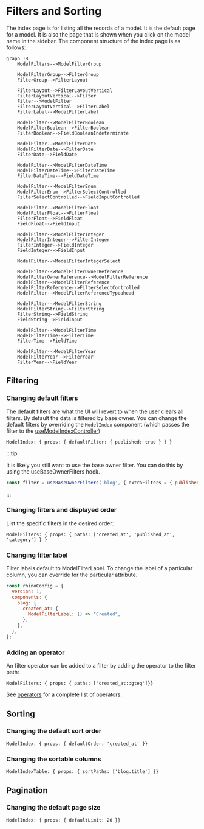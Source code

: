 # Filters and Sorting

The index page is for listing all the records of a model. It is the default page for a model. It is also the page that is shown when you click on the model name in the sidebar. The component structure of the index page is as follows:

```mermaid
graph TB
    ModelFilters-->ModelFilterGroup

    ModelFilterGroup-->FilterGroup
    FilterGroup-->FilterLayout

    FilterLayout-->FilterLayoutVertical
    FilterLayoutVertical-->Filter
    Filter-->ModelFilter
    FilterLayoutVertical-->FilterLabel
    FilterLabel-->ModelFilterLabel

    ModelFilter-->ModelFilterBoolean
    ModelFilterBoolean-->FilterBoolean
    FilterBoolean-->FieldBooleanIndeterminate

    ModelFilter-->ModelFilterDate
    ModelFilterDate-->FilterDate
    FilterDate-->FieldDate

    ModelFilter-->ModelFilterDateTime
    ModelFilterDateTime-->FilterDateTime
    FilterDateTime-->FieldDateTime

    ModelFilter-->ModelFilterEnum
    ModelFilterEnum-->FilterSelectControlled
    FilterSelectControlled-->FieldInputControlled

    ModelFilter-->ModelFilterFloat
    ModelFilterFloat-->FilterFloat
    FilterFloat-->FieldFloat
    FieldFloat-->FieldInput

    ModelFilter-->ModelFilterInteger
    ModelFilterInteger-->FilterInteger
    FilterInteger-->FieldInteger
    FieldInteger-->FieldInput

    ModelFilter-->ModelFilterIntegerSelect

    ModelFilter-->ModelFilterOwnerReference
    ModelFilterOwnerReference-->ModelFilterReference
    ModelFilter-->ModelFilterReference
    ModelFilterReference-->FilterSelectControlled
    ModelFilter-->ModelFilterReferenceTypeahead

    ModelFilter-->ModelFilterString
    ModelFilterString-->FilterString
    FilterString-->FieldString
    FieldString-->FieldInput

    ModelFilter-->ModelFilterTime
    ModelFilterTime-->FilterTime
    FilterTime-->FieldTime

    ModelFilter-->ModelFilterYear
    ModelFilterYear-->FilterYear
    FilterYear-->FieldYear
```

## Filtering

### Changing default filters

The default filters are what the UI will revert to when the user clears all filters. By default the data is filtered by base owner. You can change the default filters by overriding the `ModelIndex` component (which passes the filter to the [useModelIndexController](../../reference/front_end/controllers#usemodelindexcontroller))

```rhinoconfig title="src/rhino.config.js" levels=global,model
ModelIndex: { props: { defaultFilter: { published: true } } }
```

:::tip

It is likely you still want to use the base owner filter. You can do this by using the useBaseOwnerFilters hook.

```jsx
const filter = useBaseOwnerFilters('blog', { extraFilters = { published: true } });
```

:::

### Changing filters and displayed order

List the specific filters in the desired order:

```rhinoconfig title="src/rhino.config.js" levels=global,model
ModelFilters: { props: { paths: ['created_at', 'published_at', 'category'] } }
```

### Changing filter label

Filter labels default to ModelFilterLabel. To change the label of a particular column, you can override for the particular attribute.

```jsx title="src/rhino.config.js" levels=global,model
const rhinoConfig = {
  version: 1,
  components: {
    blog: {
      created_at: {
        ModelFilterLabel: () => "Created",
      },
    },
  },
};
```

### Adding an operator

An filter operator can be added to a filter by adding the operator to the filter path:

```rhinoconfig title="src/rhino.config.js" levels=global,model
ModelFilters: { props: { paths: ['created_at::gteq']}}
```

See [operators](../../concepts/rest_api/filtering.mdx) for a complete list of operators.

## Sorting

### Changing the default sort order

```rhinoconfig title="src/rhino.config.js" levels=global,model
ModelIndex: { props: { defaultOrder: 'created_at' }}
```

### Changing the sortable columns

```rhinoconfig title="src/rhino.config.js" model=blog_post levels=global,model
ModelIndexTable: { props: { sortPaths: ['blog.title'] }}
```

## Pagination

### Changing the default page size

```rhinoconfig title="src/rhino.config.js" levels=global,model
ModelIndex: { props: { defaultLimit: 20 }}
```
